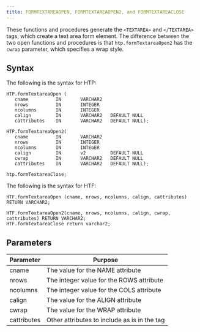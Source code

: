 ```yaml
---
title: FORMTEXTAREAOPEN, FORMTEXTAREAOPEN2, and FORMTEXTAREACLOSE
---
```


These functions and procedures generate the `<TEXTAREA>` and `</TEXTAREA>` tags, which create a text area form element. The difference between the two open functions and procedures is that `htp.formTextareaOpen2` has the `cwrap` parameter, which specifies a wrap style.

## Syntax

The following is the syntax for HTP:

```
HTP.formTextareaOpen (
   cname          IN       VARCHAR2
   nrows          IN       INTEGER
   ncolumns       IN       INTEGER
   calign         IN       VARCHAR2   DEFAULT NULL
   cattributes    IN       VARCHAR2   DEFAULT NULL);

HTP.formTextareaOpen2(
   cname          IN       VARCHAR2
   nrows          IN       INTEGER
   ncolumns       IN       INTEGER
   calign         IN       v2         DEFAULT NULL
   cwrap          IN       VARCHAR2   DEFAULT NULL
   cattributes    IN       VARCHAR2   DEFAULT NULL);

htp.formTextareaClose;
```

The following is the syntax for HTF:

```
HTF.formTextareaOpen (cname, nrows, ncolumns, calign, cattributes) RETURN VARCHAR2;

HTF.formTextareaOpen2(cname, nrows, ncolumns, calign, cwrap, cattributes) RETURN VARCHAR2;
HTF.formTextareaClose return varchar2;
```

## Parameters

| Parameter | Purpose  |
| --------- | -------- |
| cname | The value for the NAME attribute |
| nrows | The integer value for the ROWS attribute  |
| ncolumns | The integer value for the COLS attribute |
| calign | The value for the ALIGN attribute |
| cwrap | The value for the WRAP attribute |
| cattributes | Other attributes to include as is in the tag |
